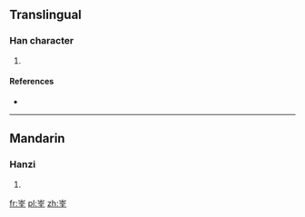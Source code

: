 ==Translingual==

===Han character===
{{Han char|rn=46|rad=山|as=06|sn=9|four=|canj=山人一土 (UOMG)|ids=⿱[[山]][[全]]}}

# {{defn|Han|sort=山06}}

====References====
* {{Han ref|kx=0310.260|dkj=08037|hdz=10770.200|uh=5CD1|ud=23761}}

----

==Mandarin==

===Hanzi===
{{cmn-hanzi|pin=[[quān]] ([[quan1]])|wg=ch'üan<sup>1</sup>}}

# {{defn|lang=cmn|sort=山06}}

[[fr:峑]]
[[pl:峑]]
[[zh:峑]]